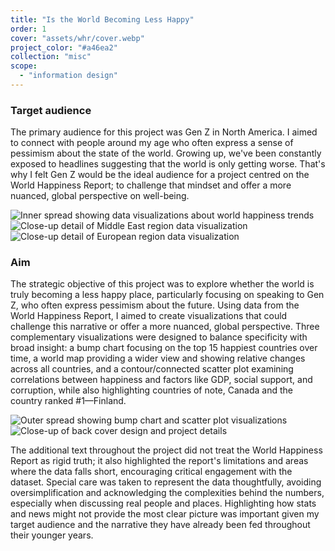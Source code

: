 ```yaml
---
title: "Is the World Becoming Less Happy"
order: 1
cover: "assets/whr/cover.webp"
project_color: "#a46ea2"
collection: "misc"
scope:
  - "information design"
---
```



### Target audience

The primary audience for this project was Gen Z in North America. I aimed to connect with people around my age who often express a sense of pessimism about the state of the world. Growing up, we've been constantly exposed to headlines suggesting that the world is only getting worse. That's why I felt Gen Z would be the ideal audience for a project centred on the World Happiness Report; to challenge that mindset and offer a more nuanced, global perspective on well-being.

<Image
  src={innerSpread}
  alt="Inner spread showing data visualizations about world happiness trends"
  loading="eager"
/>
<Image
  src={meCloseup}
  alt="Close-up detail of Middle East region data visualization"
  loading="eager"
/>
<Image
  src={euCloseup}
  alt="Close-up detail of European region data visualization"
  loading="eager"
/>

### Aim

The strategic objective of this project was to explore whether the world is truly becoming a less happy place, particularly focusing on speaking to Gen Z, who often express pessimism about the future. Using data from the World Happiness Report, I aimed to create visualizations that could challenge this narrative or offer a more nuanced, global perspective. Three complementary visualizations were designed to balance specificity with broad insight: a bump chart focusing on the top 15 happiest countries over time, a world map providing a wider view and showing relative changes across all countries, and a contour/connected scatter plot examining correlations between happiness and factors like GDP, social support, and corruption, while also highlighting countries of note, Canada and the country ranked #1—Finland.

<Image
  src={outerSpread}
  alt="Outer spread showing bump chart and scatter plot visualizations"
  loading="eager"
/>
<Image
  src={backCloseup}
  alt="Close-up of back cover design and project details"
  loading="eager"
/>

The additional text throughout the project did not treat the World Happiness Report as rigid truth; it also highlighted the report's limitations and areas where the data falls short, encouraging critical engagement with the dataset. Special care was taken to represent the data thoughtfully, avoiding oversimplification and acknowledging the complexities behind the numbers, especially when discussing real people and places. Highlighting how stats and news might not provide the most clear picture was important given my target audience and the narrative they have already been fed throughout their younger years.
